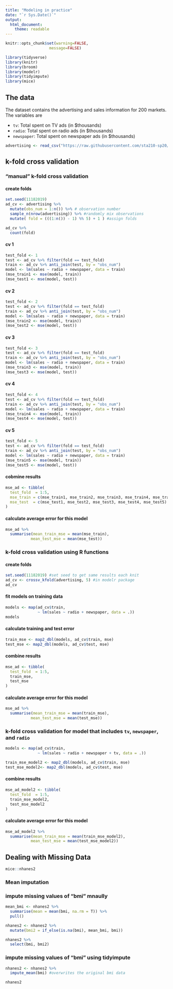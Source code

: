 ```yaml
---
title: "Modeling in practice"
date: "`r Sys.Date()`"
output: 
  html_document:
    theme: readable
---
```


```r
knitr::opts_chunk$set(warning=FALSE,
                   message=FALSE)
```

```r
library(tidyverse)
library(knitr)
library(broom)
library(modelr)
library(tidyimpute)
library(mice)
```

## The data

The dataset contains the advertising and sales information for 200 markets. The variables are 

- `tv`: Total spent on TV ads (in $thousands)
- `radio`: Total spent on radio ads (in $thousands)
- `newspaper`: Total spent on newspaper ads (in $thousands)

```r
advertising <- read_csv("https://raw.githubusercontent.com/sta210-sp20/datasets/master/advertising.csv")
```

## k-fold cross validation

### "manual" k-fold cross validation

#### create folds 

```r
set.seed(11182019)
ad_cv <- advertising %>%
  mutate(obs_num = 1:n()) %>% # observation number
  sample_n(nrow(advertising)) %>% #randomly mix observations
  mutate( fold = (((1:n()) - 1) %% 5) + 1 ) #assign folds
```

```r
ad_cv %>%
  count(fold)
```

#### cv 1
```r
test_fold <- 1
test <- ad_cv %>% filter(fold == test_fold)
train <- ad_cv %>% anti_join(test, by = "obs_num")
model <- lm(sales ~ radio + newspaper, data = train)
(mse_train1 <- mse(model, train))
(mse_test1 <- mse(model, test))
```

#### cv 2
```r
test_fold <- 2
test <- ad_cv %>% filter(fold == test_fold)
train <- ad_cv %>% anti_join(test, by = "obs_num")
model <- lm(sales ~ radio + newspaper, data = train)
(mse_train2 <- mse(model, train))
(mse_test2 <- mse(model, test))
```

#### cv 3

```r
test_fold <- 3
test <- ad_cv %>% filter(fold == test_fold)
train <- ad_cv %>% anti_join(test, by = "obs_num")
model <- lm(sales ~ radio + newspaper, data = train)
(mse_train3 <- mse(model, train))
(mse_test3 <- mse(model, test))
```

#### cv 4

```r
test_fold <- 4
test <- ad_cv %>% filter(fold == test_fold)
train <- ad_cv %>% anti_join(test, by = "obs_num")
model <- lm(sales ~ radio + newspaper, data = train)
(mse_train4 <- mse(model, train))
(mse_test4 <- mse(model, test))
```

#### cv 5

```r
test_fold <- 5
test <- ad_cv %>% filter(fold == test_fold)
train <- ad_cv %>% anti_join(test, by = "obs_num")
model <- lm(sales ~ radio + newspaper, data = train)
(mse_train5 <- mse(model, train))
(mse_test5 <- mse(model, test))
```

#### cobmine results
```r
mse_ad <- tibble(
  test_fold  = 1:5,
  mse_train = c(mse_train1, mse_train2, mse_train3, mse_train4, mse_train5),
  mse_test  = c(mse_test1, mse_test2, mse_test3, mse_test4, mse_test5)
)
```

#### calculate average error for this model 

```r
mse_ad %>%
  summarise(mean_train_mse = mean(mse_train), 
           mean_test_mse = mean(mse_test))
```


### k-fold cross validation using R functions

#### create folds

```r
set.seed(11182019) #set seed to get same results each knit
ad_cv <- crossv_kfold(advertising, 5) #in modelr package
ad_cv
```

#### fit models on training data

```r
models <- map(ad_cv$train, 
              ~ lm(sales ~ radio + newspaper, data = .))
models
```

#### calculate training and test error

```r
train_mse <- map2_dbl(models, ad_cv$train, mse)
test_mse <- map2_dbl(models, ad_cv$test, mse)
```

#### combine results
```r
mse_ad <- tibble(
  test_fold  = 1:5,
  train_mse, 
  test_mse
)
```

#### calculate average error for this model 

```r
mse_ad %>%
  summarise(mean_train_mse = mean(train_mse), 
           mean_test_mse = mean(test_mse))
```

### k-fold cross validation for model that includes `tv`, `newspaper`, and `radio`

```r
models <- map(ad_cv$train, 
              ~ lm(sales ~ radio + newspaper + tv, data = .))
```

```r
train_mse_model2 <- map2_dbl(models, ad_cv$train, mse)
test_mse_model2<- map2_dbl(models, ad_cv$test, mse)
```

#### combine results
```r
mse_ad_model2 <- tibble(
  test_fold  = 1:5,
  train_mse_model2, 
  test_mse_model2
)
```

#### calculate average error for this model 

```r
mse_ad_model2 %>%
  summarise(mean_train_mse = mean(train_mse_model2), 
           mean_test_mse = mean(test_mse_model2))
```


## Dealing with Missing Data

```r
mice::nhanes2
```

### Mean imputation

### impute missing values of "bmi" mnaully

```r
mean_bmi <- nhanes2 %>%
  summarise(mean = mean(bmi, na.rm = T)) %>%
  pull()
```

```r
nhanes2 <- nhanes2 %>%
  mutate(bmi2 = if_else(is.na(bmi), mean_bmi, bmi))
```

```r
nhanes2 %>%
  select(bmi, bmi2)
```

### impute missing values of "bmi" using tidyimpute

```r
nhanes2 <- nhanes2 %>%
  impute_mean(bmi) #overwrites the original bmi data
```

```r
nhanes2
```

